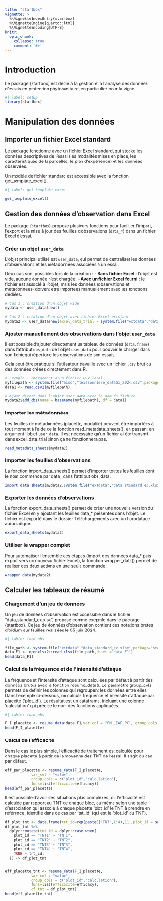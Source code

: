 ```yaml
---
title: "startbox"
vignette: >
  %\VignetteIndexEntry{startbox}
  %\VignetteEngine{quarto::html}
  %\VignetteEncoding{UTF-8}
knitr:
  opts_chunk:
    collapse: true
    comment: '#>'
---
```


# Introduction

Le package {startbox} est dédié à la gestion et à l'analyse des données d'essais en protection phytosanitaire, en particulier pour la vigne.

```r
#| label: setup
library(startbox)
```

# Manipulation des données

## Importer un fichier Excel standard

Le package fonctionne avec un fichier Excel standard, qui stocke les données descriptives de l'essai (les modalités mises en place, les caractéristiques de la parcelles, le plan d'expérience) et les données observées.

Un modèle de fichier standard est accessible avec la fonction get_template_excel().

```r
#| label: get_template_excel

get_template_excel()

```

## Gestion des données d'observation dans Excel

Le package `{startbox}` propose plusieurs fonctions pour faciliter l'import, l'export et la mise à jour des feuilles d'observations (`data_*`) dans un fichier Excel d'essai.

### Créer un objet `user_data`

L'objet principal utilisé est `user_data`, qui permet de centraliser les données d'observations et les métadonnées associées à un essai.

Deux cas sont possibles lors de la création : - **Sans fichier Excel :** l'objet est vide, aucune donnée n'est chargée. - **Avec un fichier Excel fourni :** le fichier est associé à l'objet, mais les données (observations et métadonnées) doivent être importées manuellement avec les fonctions dédiées.

```r
# Cas 1 : création d'un objet vide
mydata <- user_data$new()

# Cas 2 : création d'un objet avec fichier Excel existant
mydata2 <- user_data$new(excel_data_trial = system.file("extdata","data_standard_ex.xlsx",package="startbox"))
```

### Ajouter manuellement des observations dans l'objet `user_data`

Il est possible d'ajouter directement un tableau de données (`data.frame`) dans l'attribut `obs_data` de l'objet `user_data` pour pouvoir le charger dans son fichiequi répertorie les observations de son essais.

Cela peut être pratique si l'utilisateur travaille avec un fichier `.csv` brut ou des données créées directement dans R.

```r
# Exemple : chargement d'un fichier CSV local
myfilepath <- system.file("misc","teissonniere_dataG1_2024.csv",package="startbox")
data1 <- read.csv2(myfilepath)

# Ajout direct dans l'objet user_data avec le nom du fichier
mydata2$add_obs(name = basename(myfilepath), df = data1)
```

### Importer les métadonnées

Les feuilles de métadonnées (placette, modalite) peuvent être importées à tout moment à l'aide de la fonction read_metadata_sheets(), en passant en argument l'objet `user_data`. Il est nécessaire qu'un fichier ai été transmit dans excel_data_trial sinon ça ne fonctionnera pas.

```r
read_metadata_sheets(mydata2)
```

### Importer les feuilles d'observations

La fonction import_data_sheets() permet d'importer toutes les feuilles dont le nom commence par data\_ dans l'attribut obs_data.

```r
import_data_sheets(mydata2,system.file("extdata","data_standard_ex.xlsx",package="startbox"))

```

### Exporter les données d'observations

La fonction export_data_sheets() permet de créer une nouvelle version du fichier Excel en y ajoutant les feuilles data\_\* présentes dans l'objet. Le fichier est exporté dans le dossier Téléchargements avec un horodatage automatique.

```r
export_data_sheets(mydata2)
```

### Utiliser le wrapper complet

Pour automatiser l'ensemble des étapes (import des données data\_\* puis export vers un nouveau fichier Excel), la fonction wrapper_data() permet de réaliser ces deux actions en une seule commande.

```r
wrapper_data(mydata2)
```

## Calculer les tableaux de résumé

### Chargement d'un jeu de données

Un jeu de données d'observation est accessible dans le fichier "data_standard_ex.xlsx", proposé comme exepmle dans le package {startbox}. Ce jeu de données d'observation contient des notations brutes d'oïdium sur feuilles réalisées le 05 juin 2024.

```r
#| lable: load_obs

file_path <- system.file("extdata","data_standard_ex.xlsx",package="startbox")
data_F1 <- openxlsx2::read_xlsx(file_path,sheet ="data_F1")
head(data_F1)
```

### Calcul de la fréquence et de l'intensité d'attaque

La fréquence et l'intensité d'attaque sont calculées par défaut à partir des données brutes avec la fonction resume_data(). Le paramètre group_cols permets de définir les colonnes qui regroupent les données entre elles. Dans l'exemple ci-dessous, on calcule frequence et intensité d'attaque par placette ('plot_id'). Le résultat est un dataframe, incluant une colonne 'calculation' qui précise le nom des fonctions appliquées.

```r
#| lable: load_obs

F_I_placette <- resume_data(data_F1,var_col = "PM_LEAF_PC", group_cols = c("plot_id"),funs = list(intensite = mean, frequence = frequency))
head(F_I_placette)
```

### Calcul de l'efficacité

Dans le cas le plus simple, l'efficacité de traitement est calculée pour chaque placette à partir de la moyenne des TNT de l'essai. Il s'agit du cas par défaut.

```r
eff_par_placette <- resume_data(F_I_placette,
            var_col = "value",
            group_cols = c("plot_id","calculation"),
            funs=list(efficacite=efficacy))
head(eff_par_placette)

```

Il est possible d'avoir des situations plus complexes, ou l'efficacité est calculée par rapport au TNT de chaque bloc, ou même selon une table d'association qui associe à chaque placette 'plot_id' le TNT à prendre en référence, identifié dans ce cas par 'tnt_id' (qui est le 'plot_id' du TNT).

```r
df_plot_tnt <- data.frame(tnt_id=rep(paste0("TNT",1:4),11),plot_id = sample(unique(F_I_placette$plot_id)))
df_plot_tnt %>%
  dplyr::mutate(tnt_id = dplyr::case_when(
    plot_id == "TNT1" ~ "TNT1",
    plot_id == "TNT2" ~ "TNT2",
    plot_id == "TNT3" ~ "TNT3",
    plot_id == "TNT4" ~ "TNT4",
    TRUE ~ tnt_id,
  )) -> df_plot_tnt


eff_placette_tnt <- resume_data(F_I_placette,
            var_col = "value",
            group_cols = c("plot_id","calculation"),
            funs=list(efficacite=efficacy),
            df_tnt = df_plot_tnt)
head(eff_placette_tnt)

```
